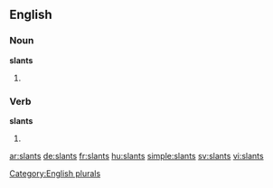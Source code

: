 
==English==

===Noun===
'''slants'''

# {{plural of |[[slant]]}}

===Verb===
'''slants'''

# {{third-person singular of|slant}}

[[Category:English plurals]]

[[ar:slants]]
[[de:slants]]
[[fr:slants]]
[[hu:slants]]
[[simple:slants]]
[[sv:slants]]
[[vi:slants]]